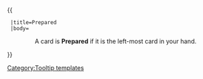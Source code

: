 {{ {{{1|Tooltip hover box}}}
  |title=Prepared
  |body=<center>A card is '''Prepared''' if it is the left-most card in your hand.
</center>
}}<noinclude>[[Category:Tooltip templates]]</noinclude>